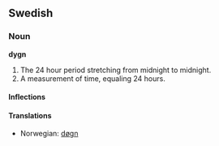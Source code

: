 == Swedish ==
=== Noun ===

'''dygn''' 

# The 24 hour period stretching from midnight to midnight. 
# A measurement of time, equaling 24 hours.

====Inflections====
{{sv-noun|gender=Neuter|dygn|dygnet|dygn|dygnen|dygns|dygnets|dygns|dygnens}}

====Translations====
{{top}}
*Norwegian: [[døgn]]
{{mid}}
{{bottom}}